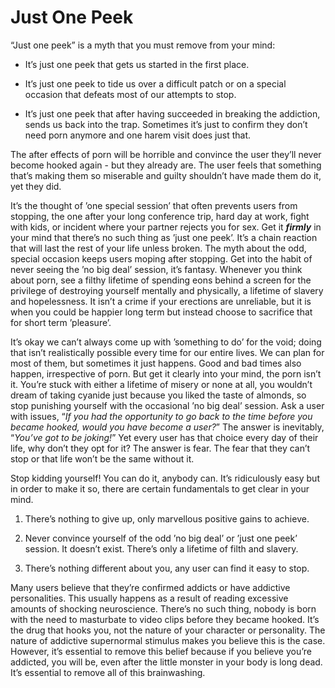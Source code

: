 # Just One Peek

"Just one peek" is a myth that you must remove from your mind:

-   It's just one peek that gets us started in the first place.

-   It's just one peek to tide us over a difficult patch or on a special occasion that defeats most of our attempts to stop.

-   It's just one peek that after having succeeded in breaking the addiction, sends us back into the trap. Sometimes it's just to confirm they don't need porn anymore and one harem visit does just that.

The after effects of porn will be horrible and convince the user they’ll never become hooked again - but they already are. The user feels that something that's making them so miserable and guilty shouldn't have made them do it, yet they did.

It's the thought of ’one special session’ that often prevents users from stopping, the one after your long conference trip, hard day at work, fight with kids, or incident where your partner rejects you for sex. Get it ***firmly*** in your mind that there's no such thing as ’just one peek’. It's a chain reaction that will last the rest of your life unless broken. The myth about the odd, special occasion keeps users moping after stopping. Get into the habit of never seeing the ’no big deal’ session, it's fantasy. Whenever you think about porn, see a filthy lifetime of spending eons behind a screen for the privilege of destroying yourself mentally and physically, a lifetime of slavery and hopelessness. It isn't a crime if your erections are unreliable, but it is when you could be happier long term but instead choose to sacrifice that for short term ’pleasure’.

It's okay we can't always come up with ’something to do’ for the void; doing that isn't realistically possible every time for our entire lives. We can plan for most of them, but sometimes it just happens. Good and bad times also happen, irrespective of porn. But get it clearly into your mind, the porn isn't it. You’re stuck with either a lifetime of misery or none at all, you wouldn't dream of taking cyanide just because you liked the taste of almonds, so stop punishing yourself with the occasional ’no big deal’ session. Ask a user with issues, "*If you had the opportunity to go back to the time before you became hooked, would you have become a user?*" The answer is inevitably, "*You’ve got to be joking!*" Yet every user has that choice every day of their life, why don't they opt for it? The answer is fear. The fear that they can't stop or that life won't be the same without it.

Stop kidding yourself! You can do it, anybody can. It's ridiculously easy but in order to make it so, there are certain fundamentals to get clear in your mind.

1.  There's nothing to give up, only marvellous positive gains to achieve.

2.  Never convince yourself of the odd ’no big deal’ or ’just one peek’ session. It doesn't exist. There's only a lifetime of filth and slavery.

3.  There's nothing different about you, any user can find it easy to stop.

Many users believe that they’re confirmed addicts or have addictive personalities. This usually happens as a result of reading excessive amounts of shocking neuroscience. There's no such thing, nobody is born with the need to masturbate to video clips before they became hooked. It's the drug that hooks you, not the nature of your character or personality. The nature of addictive supernormal stimulus makes you believe this is the case. However, it's essential to remove this belief because if you believe you’re addicted, you will be, even after the little monster in your body is long dead. It's essential to remove all of this brainwashing.
